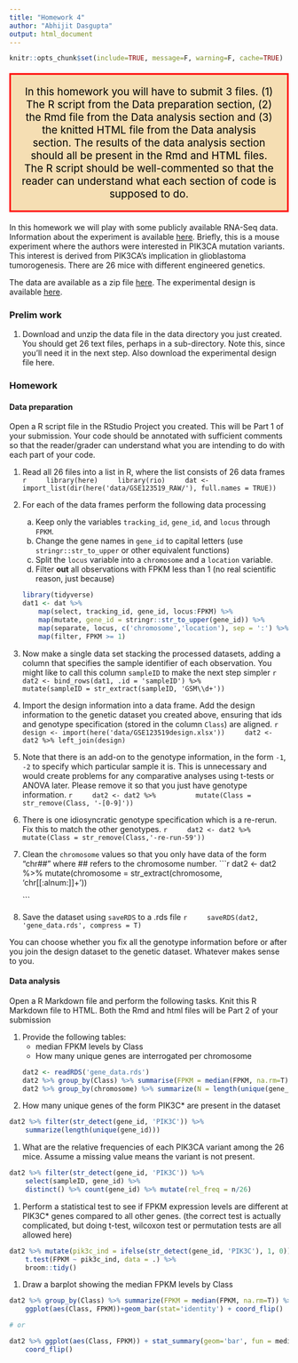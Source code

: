 ```yaml
---
title: "Homework 4"
author: "Abhijit Dasgupta"
output: html_document
---
```


```r
knitr::opts_chunk$set(include=TRUE, message=F, warning=F, cache=TRUE)
```

<p style="color: black; border:3px; border-style: solid; border-color: red;padding: 1em;
background-color: wheat;font-size: 14pt;text-align:center">
In this homework you will have to submit 3 files. (1) The R script from the Data preparation section, (2) the Rmd file from the Data analysis section and (3) the knitted HTML file from the Data analysis section. The results of the data analysis section should all be present in the Rmd and HTML files. The R script should be well-commented so that the reader can understand what each section of code is supposed to do. 
</p>

In this homework we will play with some publicly available RNA-Seq data. 
Information about the experiment is available [here](https://www.ncbi.nlm.nih.gov/geo/query/acc.cgi?acc=GSE123519). Briefly,
this is a mouse experiment where the authors were interested in PIK3CA mutation
variants. This interest is derived from PIK3CA's implication in glioblastoma tumorogenesis. There are 26 mice with different engineered genetics. 

The data are available as a zip file [here](https://www.dropbox.com/s/0fttg8r9ub3gm82/GSE123519_RAW.zip?dl=1). The 
experimental design is available [here](https://www.dropbox.com/s/b510c7fx82u5prh/GSE123519design.xlsx?dl=1).

### Prelim work
1. Download and unzip the data file in the data directory you just created. You should get 26 text files, perhaps in a sub-directory. Note this, since you'll need it
in the next step. Also download the experimental design file here.

### Homework

#### Data preparation

Open a R script file in the RStudio Project you created. This will be Part 1 of your submission. Your code should be annotated with sufficient comments so that the reader/grader can understand what you are intending to do with each part of your code. 



1. Read all 26 files into a list in R, where the list consists of 26 data frames
    ```r
    library(here)
    library(rio)
    dat <- import_list(dir(here('data/GSE123519_RAW/'), full.names = TRUE))
    ```
1. For each of the data frames perform the following data processing
    a. Keep only the variables `tracking_id`, `gene_id`, and `locus` through `FPKM`.
    b. Change the gene names in `gene_id` to capital letters (use `stringr::str_to_upper` or other equivalent functions)
    c. Split the `locus` variable into a `chromosome` and a `location` variable.
    d. Filter **out** all observations with FPKM less than 1 (no real scientific reason, just because)
    ```r
    library(tidyverse)
    dat1 <- dat %>% 
        map(select, tracking_id, gene_id, locus:FPKM) %>% 
        map(mutate, gene_id = stringr::str_to_upper(gene_id)) %>% 
        map(separate, locus, c('chromosome','location'), sep = ':') %>% 
        map(filter, FPKM >= 1)
    ```
1. Now make a single data set stacking the processed datasets, adding a column that
specifies the sample identifier of each observation. You might like to call this column `sampleID` to make the next step simpler
    ```r
    dat2 <- bind_rows(dat1, .id = 'sampleID') %>% 
        mutate(sampleID = str_extract(sampleID, 'GSM\\d+'))
    ```
1. Import the design information into a data frame. Add the design information to 
the genetic dataset you created above, ensuring that ids and genotype
specification (stored in the column `Class`) are aligned.
    ```r
    design <- import(here('data/GSE123519design.xlsx'))
    dat2 <- dat2 %>% left_join(design)
    ```
1. Note that there is an add-on to the genotype information, in the form `-1`,
`-2` to specify which particular sample it is. This is unnecessary and would
create problems for any comparative analyses using t-tests or ANOVA later.
Please remove it so that you just have genotype information.
    ```r
    dat2 <- dat2 %>% 
        mutate(Class = str_remove(Class, '-[0-9]'))
    ```

1. There is one idiosyncratic genotype specification which is a re-rerun. Fix this to 
match the other genotypes. 
    ```r
    dat2 <- dat2 %>% 
        mutate(Class = str_remove(Class,'-re-run-59'))
    ```
    
1. Clean the `chromosome` values so that you only have data of the form "chr##" where ## refers to the chromosome number.
    ```r
    dat2 <- dat2 %>% 
        mutate(chromosome = str_extract(chromosome, 'chr[[:alnum:]]+'))
    
    ```

1. Save the dataset using `saveRDS` to a .rds file
    ```r
    saveRDS(dat2, 'gene_data.rds', compress = T)
    ```


You can choose whether you fix all the genotype information before or after you join the design dataset to the genetic dataset. Whatever makes sense to you.

#### Data analysis

Open a R Markdown file and perform the following tasks. Knit this R Markdown file to HTML. 
Both the Rmd and html files will be Part 2 of your submission

1. Provide the following tables:
    - median FPKM levels by Class
    - How many unique genes are interrogated per chromosome
    ```r
    dat2 <- readRDS('gene_data.rds')
    dat2 %>% group_by(Class) %>% summarise(FPKM = median(FPKM, na.rm=T))
    dat2 %>% group_by(chromosome) %>% summarize(N = length(unique(gene_id)))
    ```
    
1. How many unique genes of the form PIK3C* are present in the dataset
```r
dat2 %>% filter(str_detect(gene_id, 'PIK3C')) %>%
    summarize(length(unique(gene_id)))
```

1. What are the relative frequencies of each PIK3CA variant among the 26 mice. Assume a missing value means the variant is not present.
```r
dat2 %>% filter(str_detect(gene_id, 'PIK3C')) %>%
    select(sampleID, gene_id) %>% 
    distinct() %>% count(gene_id) %>% mutate(rel_freq = n/26)

```

1. Perform a statistical test to see if FPKM expression levels are different at PIK3C* genes compared to all other genes. (the correct test is actually complicated, but doing t-test, wilcoxon test or permutation tests are all allowed here)
```r
dat2 %>% mutate(pik3c_ind = ifelse(str_detect(gene_id, 'PIK3C'), 1, 0)) %>% 
    t.test(FPKM ~ pik3c_ind, data = .) %>% 
    broom::tidy()
```

1. Draw a barplot showing the median FPKM levels by Class
```r
dat2 %>% group_by(Class) %>% summarize(FPKM = median(FPKM, na.rm=T)) %>% 
    ggplot(aes(Class, FPKM))+geom_bar(stat='identity') + coord_flip()

# or 

dat2 %>% ggplot(aes(Class, FPKM)) + stat_summary(geom='bar', fun = median) +
    coord_flip()
```


    
